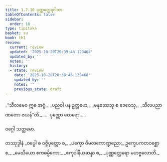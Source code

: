 ```yaml
---
title: 1.7.10 ပုဏ္ဏတ္ထေရဂါထာ
tableOfContents: false
sidebar:
  order: 10
type: tipitaka
basket: su
book: th1
review:
  current: review
  updated: '2025-10-20T20:39:46.129468'
  updated_by: ''
  notes: ''
  history:
  - state: review
    date: '2025-10-20T20:39:46.129468'
    updated_by: ''
    notes: ''
    previous_state: draft
---
```



<DynamicBreadcrumb />


<ReviewStatus review={frontmatter.review} showDetails={true} />

<HypothesisAnnotation frontmatter={frontmatter} />

<Division number="70" book="th1" e="ch" v="19" p="235">

<Paragraph number="157" type="verses" book="th1">
_“သီလမေဝ ဣဓ အဂ္ဂံ,_  
_ပညဝါ ပန ဥတ္တမော;_  
_မနုဿေသု စ ဒေဝေသု,_  
_သီလပညာဏတော ဇယန်”တိ._  


</Paragraph>
</Division>

<Paragraph number="158" type="center" book="th1">
…  ပုဏ္ဏော ထေရော… .

  
ဝဂ္ဂေါ သတ္တမော.



</Paragraph>

<Paragraph number="159" type="center" book="th1">
တဿုဒ္ဒါနံ


</Paragraph>

<Paragraph number="160" type="verses" book="th1">
_ဝပ္ပေါ စ ဝဇ္ဇိပုတ္တော စ,_  
_ပက္ခော ဝိမလကောဏ္ဍညော;_  
ဥက္ခေပကတဝစ္ဆော စ,_  
_မေဃိယော ဧကဓမ္မိကော;_  
_ဧကုဒါနိယဆန္နာ စ,_  
_ပုဏ္ဏတ္ထေရော မဟဗ္ဗလောတိ._
</Paragraph>